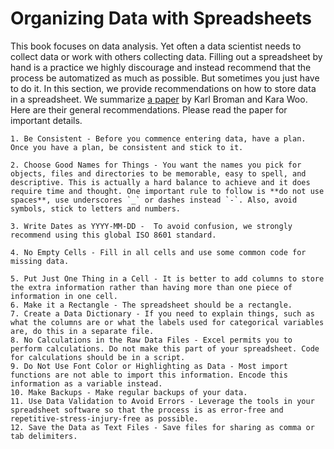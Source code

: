 # Organizing Data with Spreadsheets

This book focuses on data analysis. Yet often a data scientist needs to collect data or work with others collecting data. Filling out a spreadsheet by hand is a practice we highly discourage and instead recommend that the process be automatized as much as possible. But sometimes you just have to do it.
In this section, we provide recommendations on how to store data in a spreadsheet. We summarize [a paper](https://www.tandfonline.com/doi/abs/10.1080/00031305.2017.1375989) by Karl Broman and Kara Woo. Here are their general recommendations. Please read the paper for important details.

    1. Be Consistent - Before you commence entering data, have a plan. Once you have a plan, be consistent and stick to it. 

    2. Choose Good Names for Things - You want the names you pick for objects, files and directories to be memorable, easy to spell, and descriptive. This is actually a hard balance to achieve and it does require time and thought. One important rule to follow is **do not use spaces**, use underscores `_` or dashes instead `-`. Also, avoid symbols, stick to letters and numbers.

    3. Write Dates as YYYY-MM-DD -  To avoid confusion, we strongly recommend using this global ISO 8601 standard.

    4. No Empty Cells - Fill in all cells and use some common code for missing data. 

    5. Put Just One Thing in a Cell - It is better to add columns to store the extra information rather than having more than one piece of information in one cell.
    6. Make it a Rectangle - The spreadsheet should be a rectangle. 
    7. Create a Data Dictionary - If you need to explain things, such as what the columns are or what the labels used for categorical variables are, do this in a separate file.
    8. No Calculations in the Raw Data Files - Excel permits you to perform calculations. Do not make this part of your spreadsheet. Code for calculations should be in a script.
    9. Do Not Use Font Color or Highlighting as Data - Most import functions are not able to import this information. Encode this information as a variable instead.
    10. Make Backups - Make regular backups of your data. 
    11. Use Data Validation to Avoid Errors - Leverage the tools in your spreadsheet software so that the process is as error-free and repetitive-stress-injury-free as possible. 
    12. Save the Data as Text Files - Save files for sharing as comma or tab delimiters.